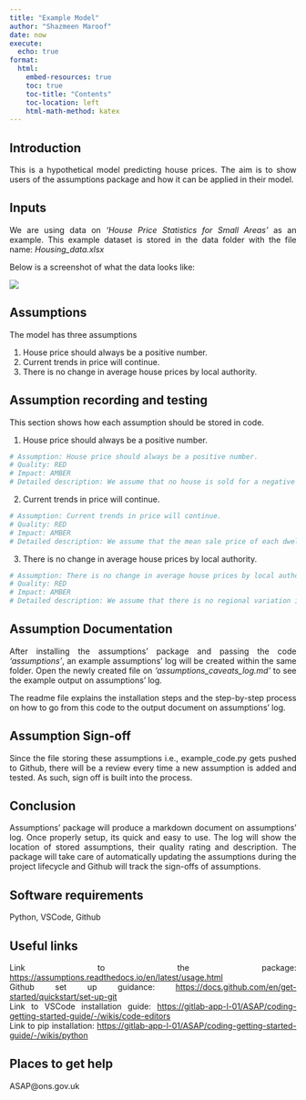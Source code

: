 ```yaml
---
title: "Example Model"
author: "Shazmeen Maroof"
date: now
execute:
  echo: true
format:
  html:
    embed-resources: true
    toc: true
    toc-title: "Contents"
    toc-location: left
    html-math-method: katex
---
```


<div style="text-align: justify"> 


## Introduction
This is a hypothetical model predicting house prices. The aim is to show users of the assumptions package and how it can be applied in their model.


## Inputs
We are using data on *'House Price Statistics for Small Areas'* as an example. This example dataset is stored in the data folder with the file name: *Housing_data.xlsx*  

Below is a screenshot of what the data looks like:  

![](D:\Picture1.png)

## Assumptions  
The model has three assumptions  

1. House price should always be a positive number.
2. Current trends in price will continue.
3. There is no change in average house prices by local authority.  

## Assumption recording and testing

This section shows how each assumption should be stored in code.  

1) House price should always be a positive number.

```python
# Assumption: House price should always be a positive number.
# Quality: RED
# Impact: AMBER
# Detailed description: We assume that no house is sold for a negative amount or for no value.
```


2) Current trends in price will continue.

```python
# Assumption: Current trends in price will continue.
# Quality: RED
# Impact: AMBER
# Detailed description: We assume that the mean sale price of each dwelling type in a local authority in time 't' should be less than time 't+1'.
```

3) There is no change in average house prices by local authority.  

```python
# Assumption: There is no change in average house prices by local authority.
# Quality: RED
# Impact: AMBER
# Detailed description: We assume that there is no regional variation in house prices. 
```


## Assumption Documentation 

After installing the assumptions' package and passing the code *'assumptions'*, an example assumptions' log will be created within the same folder. Open the newly created file on *'assumptions_caveats_log.md'* to see the example output on assumptions' log.

The readme file explains the installation steps and the step-by-step process on how to go from this code to the output document on assumptions' log.

## Assumption Sign-off  

Since the file storing these assumptions i.e., example_code.py gets pushed to Github, there will be a review every time a new assumption is added and tested. As such, sign off is built into the process.

## Conclusion  

Assumptions’ package will produce a markdown document on assumptions’ log. Once properly setup, its quick and easy to use. The log will show the location of stored assumptions, their quality rating and description. The package will take care of automatically updating the assumptions during the project lifecycle and Github will track the sign-offs of assumptions. 

## Software requirements  

Python, VSCode, Github

## Useful links  

Link to the package: <https://assumptions.readthedocs.io/en/latest/usage.html>  
Github set up guidance: <https://docs.github.com/en/get-started/quickstart/set-up-git>  
Link to VSCode installation guide: <https://gitlab-app-l-01/ASAP/coding-getting-started-guide/-/wikis/code-editors>  
Link to pip installation: <https://gitlab-app-l-01/ASAP/coding-getting-started-guide/-/wikis/python>  

## Places to get help
ASAP@ons.gov.uk

</div>